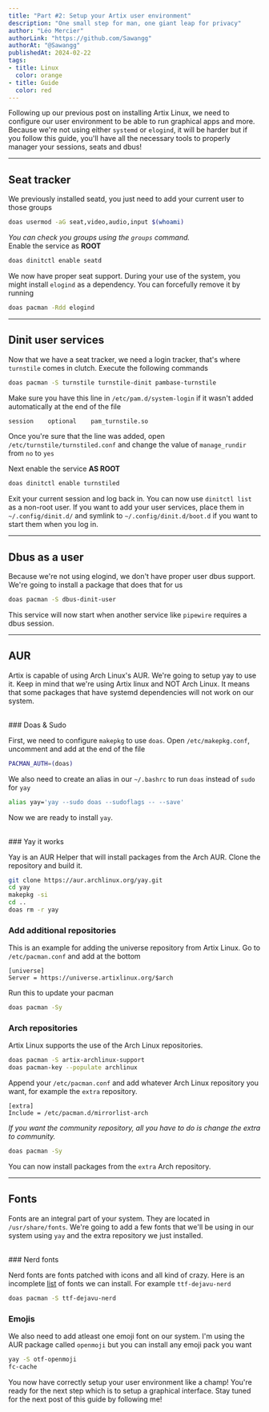 ```yaml
---
title: "Part #2: Setup your Artix user environment"
description: "One small step for man, one giant leap for privacy"
author: "Léo Mercier"
authorLink: "https://github.com/Sawangg"
authorAt: "@Sawangg"
publishedAt: 2024-02-22
tags: 
- title: Linux
  color: orange
- title: Guide
  color: red
---
```


Following up our previous post on installing Artix Linux, we need to configure our user environment to be able to run graphical apps and more. Because we're not using either `systemd` or `elogind`, it will be harder but if you follow this guide, you'll have all the necessary tools to properly manager your sessions, seats and dbus!

***

## Seat tracker

We previously installed seatd, you just need to add your current user to those groups
```sh
doas usermod -aG seat,video,audio,input $(whoami)
```

_You can check you groups using the `groups` command._
<br />
Enable the service as **ROOT**
```sh
doas dinitctl enable seatd
```

We now have proper seat support. During your use of the system, you might install `elogind` as a dependency. You can forcefully remove it by running
```sh
doas pacman -Rdd elogind
```

***

## Dinit user services

Now that we have a seat tracker, we need a login tracker, that's where `turnstile` comes in clutch. Execute the following commands
```sh
doas pacman -S turnstile turnstile-dinit pambase-turnstile
```

Make sure you have this line in `/etc/pam.d/system-login` if it wasn't added automatically at the end of the file
```sh
session    optional    pam_turnstile.so
```

Once you're sure that the line was added, open `/etc/turnstile/turnstiled.conf` and change the value of `manage_rundir` from `no` to `yes`

Next enable the service **AS ROOT**
```sh
doas dinitctl enable turnstiled
```

Exit your current session and log back in. You can now use `dinitctl list` as a non-root user. If you want to add your user services, place them in `~/.config/dinit.d/` and symlink to `~/.config/dinit.d/boot.d` if you want to start them when you log in.

***

## Dbus as a user

Because we're not using elogind, we don't have proper user dbus support. We're going to install a package that does that for us
```sh
doas pacman -S dbus-dinit-user
```

This service will now start when another service like `pipewire` requires a dbus session.

***

## AUR
Artix is capable of using Arch Linux's AUR. We're going to setup yay to use it. Keep in mind that we're using Artix linux and NOT Arch Linux. It means that some packages that have systemd dependencies will not work on our system.

<br />
### Doas & Sudo

First, we need to configure `makepkg` to use `doas`. Open `/etc/makepkg.conf`, uncomment and add at the end of the file
```sh
PACMAN_AUTH=(doas)
```

We also need to create an alias in our `~/.bashrc` to run `doas` instead of `sudo` for `yay`
```sh
alias yay='yay --sudo doas --sudoflags -- --save'
```

Now we are ready to install `yay`.

<br />
### Yay it works

Yay is an AUR Helper that will install packages from the Arch AUR. Clone the repository and build it.
```sh
git clone https://aur.archlinux.org/yay.git
cd yay
makepkg -si
cd ..
doas rm -r yay
```

### Add additional repositories

This is an example for adding the universe repository from Artix Linux. Go to `/etc/pacman.conf` and add at the bottom
```
[universe]
Server = https://universe.artixlinux.org/$arch
```

Run this to update your pacman
```sh
doas pacman -Sy
```

### Arch repositories

Artix Linux supports the use of the Arch Linux repositories.
```sh
doas pacman -S artix-archlinux-support
doas pacman-key --populate archlinux
```

Append your `/etc/pacman.conf` and add whatever Arch Linux repository you want, for example the `extra` repository. 
```
[extra]
Include = /etc/pacman.d/mirrorlist-arch
```
_If you want the community repository, all you have to do is change the extra to community._
 
```sh
doas pacman -Sy
```

You can now install packages from the `extra` Arch repository.

***

## Fonts

Fonts are an integral part of your system. They are located in `/usr/share/fonts`. We're going to add a few fonts that we'll be using in our system using `yay` and the extra repository we just installed.

<br />
### Nerd fonts

Nerd fonts are fonts patched with icons and all kind of crazy. Here is an incomplete [list](https://archlinux.org/groups/x86_64/nerd-fonts/) of fonts we can install. For example `ttf-dejavu-nerd`
```sh
doas pacman -S ttf-dejavu-nerd
```

### Emojis

We also need to add atleast one emoji font on our system. I'm using the AUR package called `openmoji` but you can install any emoji pack you want
```sh
yay -S otf-openmoji
fc-cache
```

You now have correctly setup your user environment like a champ! You're ready for the next step which is to setup a graphical interface. Stay tuned for the next post of this guide by following me!

